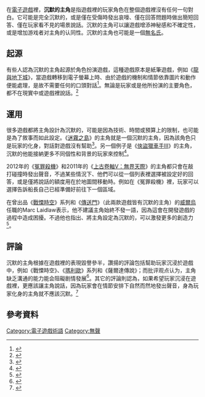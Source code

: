 {{NoteTA
| G1=Games
}}
在[[電子遊戲|電子遊戲]]裡，'''沉默的主角'''是指遊戲裡的玩家角色在整個遊戲裡沒有任何一句對白。它可能是完全沉默的，或是僅在受傷時發出哀嚎、僅在回答問題時做出簡短回答、僅在玩家看不見的場景說話。沉默的主角可以讓遊戲增添神秘感和不確定性，或是增加游戏者对主角的认同性。沉默的主角也可能是一個[[無名氏|無名氏]]。

==起源==
有些人認為沉默的主角起源於角色扮演遊戲，這種遊戲原本是紙筆遊戲，例如《[[龍與地下城|龍與地下城]]》，當遊戲轉移到電子螢幕上時、由於遊戲的機制和情節依靠圖片和動作便能處理，是故不需要任何的口頭對話<ref>{{cite web|title=Opinion: Shut Up And Save The World: The Silent Protagonist|url=http://www.gamasutra.com/php-bin/news_index.php?story=17652#.UE-1-LJlQYB|author=Andrew Vanden Bossche|date=2008-03-13|work=[[Gamasutra|Gamasutra]]|accessdate=2012-09-11|archive-date=2012-10-09|archive-url=https://web.archive.org/web/20121009213705/http://www.gamasutra.com/php-bin/news_index.php?story=17652#.UE-1-LJlQYB|dead-url=no}}</ref>。無論是玩家或是他所扮演的主要角色，都不在現實中或遊戲裡說話。<ref>{{cite web|title=The Missing Link: Voice Acting in Video Games|url=http://www.ign.com/articles/2011/11/26/the-missing-link-voice-acting-in-video-games|author=Adam Redsell|date=2011-11-26|work=[[IGN|IGN]]|accessdate=2012-09-11|archive-date=2012-10-06|archive-url=https://web.archive.org/web/20121006070345/http://www.ign.com/articles/2011/11/26/the-missing-link-voice-acting-in-video-games|dead-url=no}}</ref>

==運用==
很多遊戲都將主角設計為沉默的，可能是因為技術、時間或預算上的限制，也可能是為了敘事而如此設定。《[[迷霧之島|迷霧之島]]》的主角就是一個沉默的主角，因為該角色只是玩家的化身，對話對遊戲沒有幫助<ref>{{cite web | title=  On Silent Protagonists | url=  http://www.escapistmagazine.com/articles/view/columns/extra-punctuation/8156-On-Silent-Protagonists | author=  ben "yahtzee" croshaw | date=  2010-09-28 | work=  The Escapist | accessdate=  2012-09-11 | archive-date=  2012-10-22 | archive-url=  https://web.archive.org/web/20121022003109/http://www.escapistmagazine.com/articles/view/columns/extra-punctuation/8156-On-Silent-Protagonists | dead-url=  no }}</ref>。另一個例子是《[[俠盜獵車手III|俠盜獵車手III]]》的主角，沉默的他能接納更多不同個性和背景的玩家來控制<ref name="eurogamer">{{cite web   | title= Why Grand Theft Auto 3 has a silent protagonist   | url= http://www.eurogamer.net/articles/2011-12-16-why-grand-theft-auto-3-has-a-silent-protagonist   | author= Wesley Yin-Poole   | date= 2011-12-16   | work= [[eurogamer|eurogamer]]   | accessdate= 2012-09-11   | archive-date= 2012-10-12   | archive-url= https://web.archive.org/web/20121012135143/http://www.eurogamer.net/articles/2011-12-16-why-grand-theft-auto-3-has-a-silent-protagonist   | dead-url= no   }}</ref>。

2012年的《[[冤罪殺機|冤罪殺機]]》和2011年的《[[上古卷軸V：無界天際|上古卷軸V：無界天際]]》的主角都只會在敲打碰撞時發出聲音，不過某些情況下、他們可以從一個列表裡選擇被設定好的回答，或是僅將說話的額度用在於地圖間移動時。例如在《冤罪殺機》裡，玩家可以選擇告訴船長自己已經準備好前往下一個區域。

在曾出品《[[戰慄時空系列|戰慄時空]]》系列和《[[傳送門|傳送門]]》（此兩款遊戲皆有沉默的主角）的[[威爾烏|威爾烏]]任職的Marc Laidlaw表示，他不建議主角始終不發一語，因為這會在開發遊戲的過程中造成困擾。不過他也指出、將主角設定為沉默的，可以激發更多的創造力<ref>{{cite web| title= GDC Online: Valve Writers' Candid Thoughts On Creative Process| url= http://www.gamasutra.com/view/news/37833/GDC_Online_Valve_Writers_Candid_Thoughts_On_Creative_Process.php#.UE-6orJlQYA| author= Kris Graft| date= 2011-11-11| work= [[Gamasutra|Gamasutra]]| accessdate= 2012-09-11| archive-date= 2012-05-25| archive-url= https://web.archive.org/web/20120525014856/http://www.gamasutra.com/view/news/37833/GDC_Online_Valve_Writers_Candid_Thoughts_On_Creative_Process.php#.UE-6orJlQYA| dead-url= no}}</ref>。

==評論==
沉默的主角根據在遊戲裡的表現毀譽參半，讚揚的評論包括幫助玩家沉浸於遊戲中，例如《戰慄時空》、《[[瑪利歐系列|瑪利歐]]》系列和《薩爾達傳說》；而批评观点认为，主角缺乏溝通的能力能会阻礙剧情發展<ref>{{cite web|title=Good Idea, Bad Idea: The silent protagonist|url=http://www.destructoid.com/good-idea-bad-idea-the-silent-protagonist-69307.phtml|author=CJ Miozzi|date=2008-02-10|work=[[destructoid|destructoid]]|accessdate=2012-09-11|archive-date=2012-10-21|archive-url=https://web.archive.org/web/20121021133756/http://www.destructoid.com/good-idea-bad-idea-the-silent-protagonist-69307.phtml|dead-url=no}}</ref>。其它的評論則認為，如果希望玩家沉浸在遊戲裡，更應該讓主角說話，因為玩家會在情節安排下自然而然地發出聲音，身為玩家化身的主角就不應該沉默。<ref>{{cite web|title=Silent Protagonists|url=http://www.screwattack.com/news/silent-protagonists|author=Screw Attack Editors|date=2012-04-07|work=Screw Attack.com|accessdate=2012-09-11|deadurl=yes|archiveurl=https://web.archive.org/web/20120620034053/http://www.screwattack.com/news/silent-protagonists|archivedate=2012-06-20}}</ref>

==參考資料==
{{reflist|30em}}

[[Category:電子遊戲術語|Category:電子遊戲術語]]
[[Category:無聲|Category:無聲]]